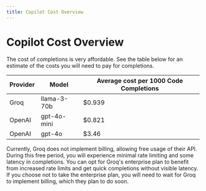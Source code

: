 ```yaml
---
title: Copilot Cost Overview
---
```



# Copilot Cost Overview

The cost of completions is very affordable. See the table below for an estimate of the costs you will need to pay for completions.

| Provider   | Model       | Average cost per 1000 Code Completions |
|------------|-------------|----------------------------------------|
| Groq       | llama-3-70b | $0.939                                 |
| OpenAI     | gpt-4o-mini | $0.821                                 |
| OpenAI     | gpt-4o      | $3.46                                  |

<Callout type="info">
  Currently, Groq does not implement billing, allowing free usage of their API. During this free period, you will experience minimal rate limiting and some latency in completions. You can opt for Groq's enterprise plan to benefit from increased rate limits and get quick completions without visible latency. If you choose not to take the enterprise plan, you will need to wait for Groq to implement billing, which they plan to do soon.
</Callout>